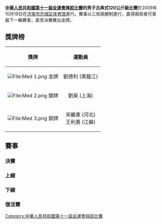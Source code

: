 '''[[中華人民共和國第十一屆全運會|中華人民共和國第十一屆全運會]][[中華人民共和國第十一屆全運會摔跤比賽|摔跤比賽]]的男子古典式120公斤級比賽'''於2009年10月19日在[[济南市历城区体育馆|济南市历城区体育馆]]進行。賽事以三局兩勝制進行，贏得兩局者可晉級下一輪賽事，直至決賽賽出金牌。

==獎牌榜==
{| class="wikitable"
|- bgcolor="#efefef"
!align="center"|'''獎牌'''
!align="center"|'''運動員'''
|-
| bgcolor="gold" | [[File:Med_1.png|File:Med 1.png]] 金牌
| 劉德利 (黑龍江)
|-
| bgcolor="silver" | [[File:Med_2.png|File:Med 2.png]] 銀牌
|劉昊 (上海)
|-
| bgcolor="cc9966" | [[File:Med_3.png|File:Med 3.png]] 銅牌
|宋繼東 (河北)<br/> 王利勇 (江蘇)
|}
==賽事==
===決賽===
{{2TeamBracket-Tennis3NoSeeds
| RD1=決賽
| team-width=200
| RD1-team1='''劉德利 (黑龍江)'''
| RD1-score1-1='''2
| RD1-score1-2='''2
| RD1-score1-3= 
| RD1-team2=劉昊 (上海)
| RD1-score2-1=0
| RD1-score2-2=0
| RD1-score2-3= 
}}
===上線===
{{16TeamBracket-Compact-Wrestling
| RD1=32強
| RD2=16強
| RD3=8強
| RD4=4強

| team-width=185
| score-width=20

| RD1-team01='''劉德利 (黑龍江)'''
| RD1-score01-1=0
| RD1-score01-2='''2
| RD1-score01-3='''1
| RD1-team02=宋繼東 (河北)
| RD1-score02-1='''1
| RD1-score02-2=0
| RD1-score02-3=0

| RD1-team05=張林 (寧夏)
| RD1-score05-1=0
| RD1-score05-2=0
| RD1-score05-3= 
| RD1-team06='''曾繁博 (冶金體協)'''
| RD1-score06-1='''1
| RD1-score06-2='''1
| RD1-score06-3= 

| RD2-team01='''劉德利 (黑龍江)'''
| RD2-score01-1='''3
| RD2-score01-2='''1
| RD2-score01-3= 
| RD2-team02=孟強 (新疆)
| RD2-score02-1=0
| RD2-score02-2=0
| RD2-score02-3= 



| RD2-team03='''吳文琦 (內蒙古)'''
| RD2-score03-1='''3
| RD2-score03-2='''1
| RD2-score03-3= 
| RD2-team04=孫耀 (江蘇)
| RD2-score04-1=0
| RD2-score04-2=0
| RD2-score04-3= 

| RD2-team05=曾繁博 (冶金體協)
| RD2-score05-1='''2
| RD2-score05-2=0
| RD2-score05-3=0
| RD2-team06='''黃勤 (重慶)'''
| RD2-score06-1=0
| RD2-score06-2='''4
| RD2-score06-3='''2

| RD2-team07='''王崇 (遼寧)'''
| RD2-score07-1=2
| RD2-score07-2='''2
| RD2-score07-3='''4
| RD2-team08=馮西 (山東)
| RD2-score08-1='''4
| RD2-score08-2=0
| RD2-score08-3=0



| RD3-team01='''劉德利 (黑龍江)'''
| RD3-score01-1='''1
| RD3-score01-2='''1
| RD3-score01-3= 
| RD3-team02=吳文琦 (內蒙古)
| RD3-score02-1=0
| RD3-score02-2=0
| RD3-score02-3= 

| RD3-team03='''黃勤 (重慶)'''
| RD3-score03-1='''2
| RD3-score03-2='''1
| RD3-score03-3= 
| RD3-team04=王崇 (遼寧) 
| RD3-score04-1=0
| RD3-score04-2=0
| RD3-score04-3= 

| RD4-team01='''劉德利 (黑龍江)'''
| RD4-score01-1='''1
| RD4-score01-2='''1
| RD4-score01-3= 
| RD4-team02=黃勤 (重慶)
| RD4-score02-1=0
| RD4-score02-2=0
| RD4-score02-3= 
}}

===下線===
{{16TeamBracket-Compact-Wrestling
| RD1=32強
| RD2=16強
| RD3=8強
| RD4=4強

| team-width=185
| score-width=20

| RD1-team01=王超 (河北)
| RD1-score01-1=0
| RD1-score01-2='''1
| RD1-score01-3='''0
| RD1-team02='''聶曉明 (黑龍江)'''
| RD1-score02-1='''1
| RD1-score02-2=0
| RD1-score02-3=3

| RD2-team01=聶曉明 (黑龍江) 
| RD2-score01-1=3
| RD2-score01-2=0
| RD2-score01-3= 
| RD2-team02='''徐永亮 (湖北)'''
| RD2-score02-1='''3
| RD2-score02-2='''5
| RD2-score02-3= 

| RD2-team03=馬勇 (新疆)
| RD2-score03-1=0
| RD2-score03-2=0
| RD2-score03-3= 
| RD2-team04='''王利勇 (江蘇)'''
| RD2-score04-1='''7
| RD2-score04-2='''6
| RD2-score04-3= 

| RD2-team05='''劉昊 (上海)'''
| RD2-score05-1='''2
| RD2-score05-2='''1
| RD2-score05-3= 
| RD2-team06=溫海坡 (遼寧)
| RD2-score06-1=0
| RD2-score06-2=0
| RD2-score06-3= 

| RD2-team07= '''江濤 (河南)''' 
| RD2-score07-1='''4
| RD2-score07-2='''1
| RD2-score07-3= 
| RD2-team08=徐龍生 (黑龍江)
| RD2-score08-1=1
| RD2-score08-2=0
| RD2-score08-3= 

| RD3-team01=徐永亮 (滿北)
| RD3-score01-1=0
| RD3-score01-2=0
| RD3-score01-3= 
| RD3-team02='''王利勇 (江蘇)'''
| RD3-score02-1='''3
| RD3-score02-2='''0
| RD3-score02-3= 

| RD3-team03='''劉昊 (上海)'''
| RD3-score03-1='''2
| RD3-score03-2='''1
| RD3-score03-3= 
| RD3-team04=江濤 (河南)  
| RD3-score04-1=0
| RD3-score04-2=0
| RD3-score04-3= 

| RD4-team01=王利勇 (江蘇)
| RD4-score01-1=6
| RD4-score01-2=0
| RD4-score01-3=0
| RD4-team02='''劉昊 (上海)''' 
| RD4-score02-1=0
| RD4-score02-2='''2
| RD4-score02-3='''1
}}

===復活賽===
{{8TeamBracket-Compact-NoSeeds-Byes
| RD1=首圈
| RD2=次圈
| RD3=銅牌賽

| team-width=185
| score-width=30

| RD1-team01='''宋繼東 (河北)'''
| RD1-score01='''2 '''1
| RD1-team02=孟強 (新疆)
| RD1-score02=0 0

| RD2-team01='''宋繼東 (河北)
| RD2-score01='''4 '''1
| RD2-team02=吳文琦 (內蒙古)
| RD2-score02=0 0

| RD3-team01='''宋繼東 (河北)
| RD3-score01='''3 '''4
| RD3-team02=黃勤 (重慶)
| RD3-score02=0 0


}}

{{8TeamBracket-Compact-NoSeeds-Byes
| RD1=首圈
| RD2=次圈
| RD3=銅牌賽

| team-width=185
| score-width=30

| RD2-team01='''溫海波 (遼寧)
| RD2-score01='''3 '''1
| RD2-team02=江濤 (河南)
| RD2-score02=0 0


| RD3-team01=溫海波 (遼寧)
| RD3-score01='''2 0 0
| RD3-team02='''王利勇 (江蘇)
| RD3-score02=0 '''2''' '''2'''
}}
[[Category:中華人民共和國第十一屆全運會摔跤比賽|Category:中華人民共和國第十一屆全運會摔跤比賽]]